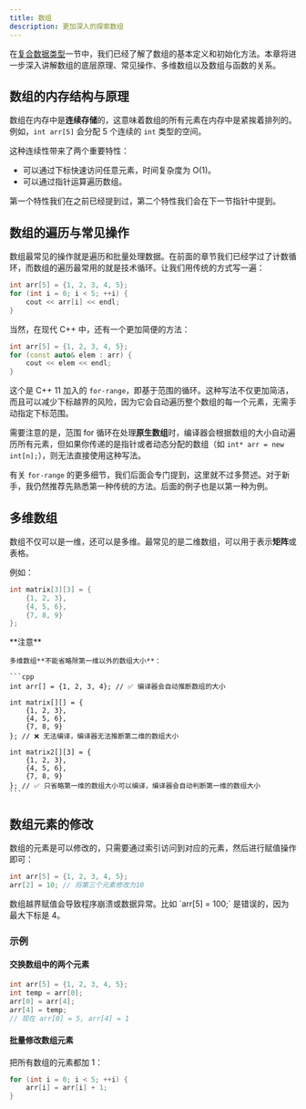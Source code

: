 ```yaml
---
title: 数组
description: 更加深入的探索数组
---
```


在[复合数据类型](/docs/cpp/basic/complex_data_type)一节中，我们已经了解了数组的基本定义和初始化方法。本章将进一步深入讲解数组的底层原理、常见操作、多维数组以及数组与函数的关系。

## 数组的内存结构与原理

数组在内存中是**连续存储**的，这意味着数组的所有元素在内存中是紧挨着排列的。例如，`int arr[5]` 会分配 5 个连续的 `int` 类型的空间。

这种连续性带来了两个重要特性：

- 可以通过下标快速访问任意元素，时间复杂度为 O(1)。
- 可以通过指针运算遍历数组。

第一个特性我们在之前已经提到过，第二个特性我们会在下一节指针中提到。

## 数组的遍历与常见操作

数组最常见的操作就是遍历和批量处理数据。在前面的章节我们已经学过了计数循环，而数组的遍历最常用的就是技术循环。让我们用传统的方式写一遍：

```cpp
int arr[5] = {1, 2, 3, 4, 5};
for (int i = 0; i < 5; ++i) {
    cout << arr[i] << endl;
}
```

<Callout>
当然，在现代 C++ 中，还有一个更加简便的方法：

```cpp
int arr[5] = {1, 2, 3, 4, 5};
for (const auto& elem : arr) {
    cout << elem << endl;
}
```

这个是 C++ 11 加入的 `for-range`，即基于范围的循环。这种写法不仅更加简洁，而且可以减少下标越界的风险，因为它会自动遍历整个数组的每一个元素，无需手动指定下标范围。

需要注意的是，范围 for 循环在处理**原生数组**时，编译器会根据数组的大小自动遍历所有元素，但如果你传递的是指针或者动态分配的数组（如 `int* arr = new int[n];`），则无法直接使用这种写法。

有关 `for-range` 的更多细节，我们后面会专门提到，这里就不过多赘述。对于新手，我仍然推荐先熟悉第一种传统的方法。后面的例子也是以第一种为例。
</Callout>

## 多维数组

数组不仅可以是一维，还可以是多维。最常见的是二维数组，可以用于表示**矩阵**或表格。

例如：

```cpp
int matrix[3][3] = {
    {1, 2, 3},
    {4, 5, 6},
    {7, 8, 9}
};
```

<Callout type="warn">
    **注意**

    多维数组**不能省略除第一维以外的数组大小**：

    ```cpp
    int arr[] = {1, 2, 3, 4}; // ✅ 编译器会自动推断数组的大小

    int matrix[][] = {
        {1, 2, 3},
        {4, 5, 6},
        {7, 8, 9}
    }; // ❌ 无法编译，编译器无法推断第二维的数组大小

    int matrix2[][3] = {
        {1, 2, 3},
        {4, 5, 6},
        {7, 8, 9}
    }; // ✅ 只省略第一维的数组大小可以编译，编译器会自动判断第一维的数组大小
    ```
</Callout>

## 数组元素的修改

数组的元素是可以修改的，只需要通过索引访问到对应的元素，然后进行赋值操作即可：

```cpp
int arr[5] = {1, 2, 3, 4, 5};
arr[2] = 10; // 将第三个元素修改为10
```

<Callout type="warn">
    数组越界赋值会导致程序崩溃或数据异常。比如 `arr[5] = 100;` 是错误的，因为最大下标是 4。
</Callout>

### 示例

#### 交换数组中的两个元素

```cpp
int arr[5] = {1, 2, 3, 4, 5};
int temp = arr[0];
arr[0] = arr[4];
arr[4] = temp;
// 现在 arr[0] = 5, arr[4] = 1
```

#### 批量修改数组元素

把所有数组的元素都加 1：

```cpp
for (int i = 0; i < 5; ++i) {
    arr[i] = arr[i] + 1;
}
```
